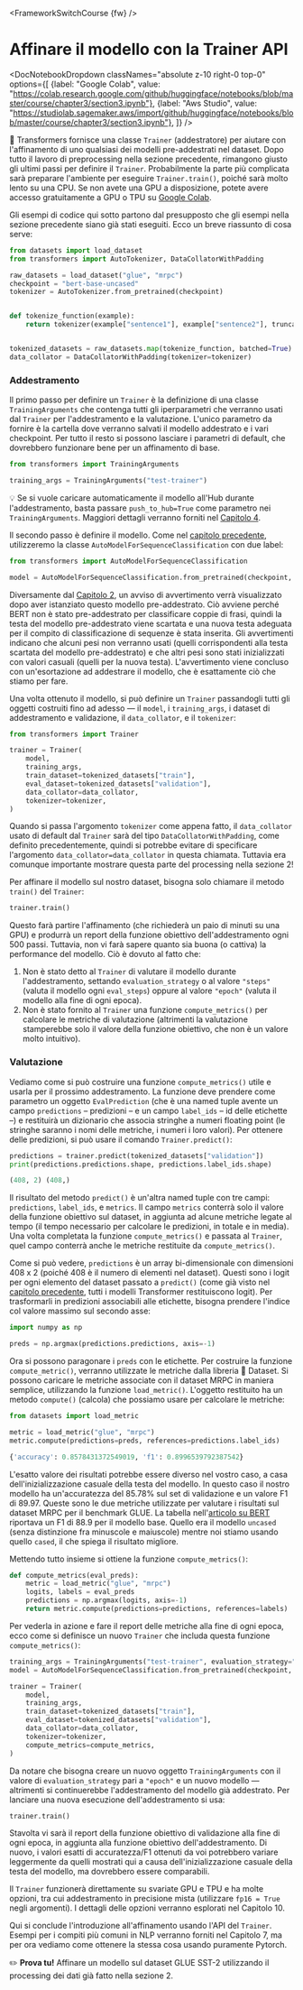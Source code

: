 <FrameworkSwitchCourse {fw} />

# Affinare il modello con la Trainer API

<DocNotebookDropdown
  classNames="absolute z-10 right-0 top-0"
  options={[
    {label: "Google Colab", value: "https://colab.research.google.com/github/huggingface/notebooks/blob/master/course/chapter3/section3.ipynb"},
    {label: "Aws Studio", value: "https://studiolab.sagemaker.aws/import/github/huggingface/notebooks/blob/master/course/chapter3/section3.ipynb"},
]} />

<Youtube id="nvBXf7s7vTI"/>

🤗 Transformers fornisce una classe `Trainer` (addestratore) per aiutare con l'affinamento di uno qualsiasi dei modelli pre-addestrati nel dataset. Dopo tutto il lavoro di preprocessing nella sezione precedente, rimangono giusto gli ultimi passi per definire il `Trainer`. Probabilmente la parte più complicata sarà preparare l'ambiente per eseguire `Trainer.train()`, poiché sarà molto lento su una CPU. Se non avete una GPU a disposizione, potete avere accesso gratuitamente a GPU o TPU su [Google Colab](https://colab.research.google.com/).

Gli esempi di codice qui sotto partono dal presupposto che gli esempi nella sezione precedente siano già stati eseguiti. Ecco un breve riassunto di cosa serve:

```py
from datasets import load_dataset
from transformers import AutoTokenizer, DataCollatorWithPadding

raw_datasets = load_dataset("glue", "mrpc")
checkpoint = "bert-base-uncased"
tokenizer = AutoTokenizer.from_pretrained(checkpoint)


def tokenize_function(example):
    return tokenizer(example["sentence1"], example["sentence2"], truncation=True)


tokenized_datasets = raw_datasets.map(tokenize_function, batched=True)
data_collator = DataCollatorWithPadding(tokenizer=tokenizer)
```

### Addestramento

Il primo passo per definire un `Trainer` è la definizione di una classe `TrainingArguments` che contenga tutti gli iperparametri che verranno usati dal `Trainer` per l'addestramento e la valutazione. L'unico parametro da fornire è la cartella dove verranno salvati il modello addestrato e i vari checkpoint. Per tutto il resto si possono lasciare i parametri di default, che dovrebbero funzionare bene per un affinamento di base.

```py
from transformers import TrainingArguments

training_args = TrainingArguments("test-trainer")
```

<Tip>

💡 Se si vuole caricare automaticamente il modello all'Hub durante l'addestramento, basta passare `push_to_hub=True` come parametro nei `TrainingArguments`. Maggiori dettagli verranno forniti nel [Capitolo 4](/course/chapter4/3).

</Tip>

Il secondo passo è definire il modello. Come nel [capitolo precedente](/course/chapter2), utilizzeremo la classe `AutoModelForSequenceClassification` con due label:

```py
from transformers import AutoModelForSequenceClassification

model = AutoModelForSequenceClassification.from_pretrained(checkpoint, num_labels=2)
```

Diversamente dal [Capitolo 2](/course/chapter2), un avviso di avvertimento verrà visualizzato dopo aver istanziato questo modello pre-addestrato. Ciò avviene perché BERT non è stato pre-addestrato per classificare coppie di frasi, quindi la testa del modello pre-addestrato viene scartata e una nuova testa adeguata per il compito di classificazione di sequenze è stata inserita. Gli avvertimenti indicano che alcuni pesi non verranno usati (quelli corrispondenti alla testa scartata del modello pre-addestrato) e che altri pesi sono stati inizializzati con valori casuali (quelli per la nuova testa). L'avvertimento viene concluso con un'esortazione ad addestrare il modello, che è esattamente ciò che stiamo per fare.  

Una volta ottenuto il modello, si può definire un `Trainer` passandogli tutti gli oggetti costruiti fino ad adesso — il `model`, i `training_args`, i dataset di addestramento e validazione, il `data_collator`, e il `tokenizer`:

```py
from transformers import Trainer

trainer = Trainer(
    model,
    training_args,
    train_dataset=tokenized_datasets["train"],
    eval_dataset=tokenized_datasets["validation"],
    data_collator=data_collator,
    tokenizer=tokenizer,
)
```

Quando si passa l'argomento `tokenizer` come appena fatto, il `data_collator` usato di default dal `Trainer` sarà del tipo `DataCollatorWithPadding`, come definito precedentemente, quindi si potrebbe evitare di specificare l'argomento `data_collator=data_collator` in questa chiamata. Tuttavia era comunque importante mostrare questa parte del processing nella sezione 2!

Per affinare il modello sul nostro dataset, bisogna solo chiamare il metodo `train()` del `Trainer`:

```py
trainer.train()
```

Questo farà partire l'affinamento (che richiederà un paio di minuti su una GPU) e produrrà un report della funzione obiettivo dell'addestramento ogni 500 passi. Tuttavia, non vi farà sapere quanto sia buona (o cattiva) la performance del modello. Ciò è dovuto al fatto che:

1. Non è stato detto al `Trainer` di valutare il modello durante l'addestramento, settando `evaluation_strategy` o al valore `"steps"` (valuta il modello ogni `eval_steps`) oppure al valore `"epoch"` (valuta il modello alla fine di ogni epoca).
2. Non è stato fornito al `Trainer` una funzione `compute_metrics()` per calcolare le metriche di valutazione (altrimenti la valutazione stamperebbe solo il valore della funzione obiettivo, che non è un valore molto intuitivo).


### Valutazione

Vediamo come si può costruire una funzione `compute_metrics()` utile e usarla per il prossimo addestramento. La funzione deve prendere come parametro un oggetto `EvalPrediction` (che è una named tuple avente un campo `predictions` – predizioni – e un campo `label_ids` – id delle etichette –) e restituirà un dizionario che associa stringhe a numeri floating point (le stringhe saranno i nomi delle metriche, i numeri i loro valori). Per ottenere delle predizioni, si può usare il comando `Trainer.predict()`:

```py
predictions = trainer.predict(tokenized_datasets["validation"])
print(predictions.predictions.shape, predictions.label_ids.shape)
```

```python out
(408, 2) (408,)
```

Il risultato del metodo `predict()` è un'altra named tuple con tre campi: `predictions`, `label_ids`, e `metrics`. Il campo `metrics` conterrà solo il valore della funzione obiettivo sul dataset, in aggiunta ad alcune metriche legate al tempo (il tempo necessario per calcolare le predizioni, in totale e in media). Una volta completata la funzione `compute_metrics()` e passata al `Trainer`, quel campo conterrà anche le metriche restituite da `compute_metrics()`.

Come si può vedere, `predictions` è un array bi-dimensionale con dimensioni 408 x 2 (poiché 408 è il numero di elementi nel dataset). Questi sono i logit per ogni elemento del dataset passato a `predict()` (come già visto nel [capitolo precedente](/course/chapter2), tutti i modelli Transformer restituiscono logit). Per trasformarli in predizioni associabili alle etichette, bisogna prendere l'indice col valore massimo sul secondo asse:

```py
import numpy as np

preds = np.argmax(predictions.predictions, axis=-1)
```

Ora si possono paragonare i `preds` con le etichette. Per costruire la funzione `compute_metric()`, verranno utilizzate le metriche dalla libreria 🤗 Dataset. Si possono caricare le metriche associate con il dataset MRPC in maniera semplice, utilizzando la funzione `load_metric()`. L'oggetto restituito ha un metodo `compute()` (calcola) che possiamo usare per calcolare le metriche:

```py
from datasets import load_metric

metric = load_metric("glue", "mrpc")
metric.compute(predictions=preds, references=predictions.label_ids)
```

```python out
{'accuracy': 0.8578431372549019, 'f1': 0.8996539792387542}
```

L'esatto valore dei risultati potrebbe essere diverso nel vostro caso, a casa dell'inizializzazione casuale della testa del modello. In questo caso il nostro modello ha un'accuratezza del 85.78% sul set di validazione e un valore F1 di 89.97. Queste sono le due metriche utilizzate per valutare i risultati sul dataset MRPC per il benchmark GLUE. La tabella nell'[articolo su BERT](https://arxiv.org/pdf/1810.04805.pdf) riportava un F1 di 88.9 per il modello base. Quello era il modello `uncased` (senza distinzione fra minuscole e maiuscole) mentre noi stiamo usando quello `cased`, il che spiega il risultato migliore. 

Mettendo tutto insieme si ottiene la funzione `compute_metrics()`:

```py
def compute_metrics(eval_preds):
    metric = load_metric("glue", "mrpc")
    logits, labels = eval_preds
    predictions = np.argmax(logits, axis=-1)
    return metric.compute(predictions=predictions, references=labels)
```

Per vederla in azione e fare il report delle metriche alla fine di ogni epoca, ecco come si definisce un nuovo `Trainer` che includa questa funzione `compute_metrics()`:

```py
training_args = TrainingArguments("test-trainer", evaluation_strategy="epoch")
model = AutoModelForSequenceClassification.from_pretrained(checkpoint, num_labels=2)

trainer = Trainer(
    model,
    training_args,
    train_dataset=tokenized_datasets["train"],
    eval_dataset=tokenized_datasets["validation"],
    data_collator=data_collator,
    tokenizer=tokenizer,
    compute_metrics=compute_metrics,
)
```

Da notare che bisogna creare un nuovo oggetto `TrainingArguments` con il valore di `evaluation_strategy` pari a `"epoch"` e un nuovo modello — altrimenti si continuerebbe l'addestramento del modello già addestrato. Per lanciare una nuova esecuzione dell'addestramento si usa:

```
trainer.train()
```

Stavolta vi sarà il report della funzione obiettivo di validazione alla fine di ogni epoca, in aggiunta alla funzione obiettivo dell'addestramento. Di nuovo, i valori esatti di accuratezza/F1 ottenuti da voi potrebbero variare leggermente da quelli mostrati qui a causa dell'inizializzazione casuale della testa del modello, ma dovrebbero essere comparabili. 

Il `Trainer` funzionerà direttamente su svariate GPU e TPU e ha molte opzioni, tra cui addestramento in precisione mista (utilizzare `fp16 = True` negli argomenti). I dettagli delle opzioni verranno esplorati nel Capitolo 10. 

Qui si conclude l'introduzione all'affinamento usando l'API del `Trainer`. Esempi per i compiti più comuni in NLP verranno forniti nel Capitolo 7, ma per ora vediamo come ottenere la stessa cosa usando puramente Pytorch.

<Tip>

✏️ **Prova tu!** Affinare un modello sul dataset GLUE SST-2 utilizzando il processing dei dati già fatto nella sezione 2. 

</Tip>

